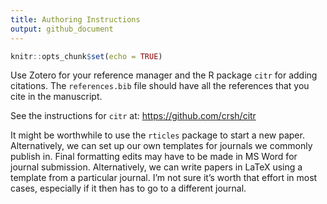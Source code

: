 ```yaml
---
title: Authoring Instructions
output: github_document
---
```


<!-- README.md is generated from README.Rmd. Please edit the .Rmd file -->

```r
knitr::opts_chunk$set(echo = TRUE)
```

Use Zotero for your reference manager and the R package `citr` for adding citations. The `references.bib` file should have all the references that you cite in the manuscript.

See the instructions for `citr` at: [https://github.com/crsh/citr](https://github.com/crsh/citr)

It might be worthwhile to use the `rticles` package to start a new paper. Alternatively, we can set up our own templates for journals we commonly publish in. Final formatting edits may have to be made in MS Word for journal submission. Alternatively, we can write papers in LaTeX using a template from a particular journal. I'm not sure it's worth that effort in most cases, especially if it then has to go to a different journal.
